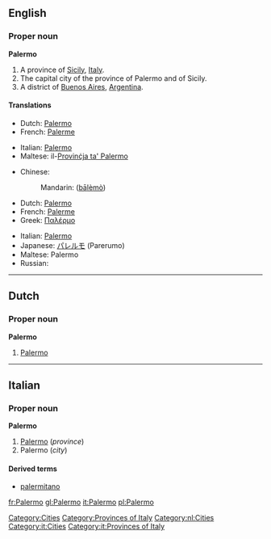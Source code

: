 ==English==

===Proper noun===
{{wikipedia}}
'''Palermo'''

# A province of [[Sicily]], [[Italy]].
# The capital city of the province of Palermo and of Sicily.
# A district of [[Buenos Aires]], [[Argentina]].

====Translations====

{{trans-top|province}}
* Dutch: [[Palermo#Dutch|Palermo]]
* French: [[Palerme]]
{{trans-mid}}
* Italian: [[Palermo#Italian|Palermo]]
* Maltese: il-[[Provinċja ta' Palermo]]
{{trans-bottom}}

{{trans-top|city}}
* Chinese:
*: Mandarin: {{zh-ts|巴勒莫|巴勒莫}} ([[bā]][[lè]][[mò]])
* Dutch: [[Palermo#Dutch|Palermo]]
* French: [[Palerme]]
* Greek: [[Παλέρμο]]
{{trans-mid}}
* Italian: [[Palermo#Italian|Palermo]] {{f}}
* Japanese: [[パレルモ]] (Parerumo)
* Maltese: Palermo
* Russian: {{t|ru|Палермо|tr=Palérmo|m}}
{{trans-bottom}}

{{trans-top|district of Buenos Aires}}
{{trans-mid}}
{{trans-bottom}}

[[Category:Cities]]
[[Category:Provinces of Italy]]

----

==Dutch==

===Proper noun===
'''Palermo'''

# [[Palermo#English|Palermo]]

[[Category:nl:Cities]]

----

==Italian==
{{wikipedia|lang=it}}

===Proper noun===
'''Palermo''' {{f}}

# [[Palermo#English|Palermo]] (''province'')
# Palermo (''city'')

====Derived terms====
* [[palermitano]]

[[Category:it:Cities]]
[[Category:it:Provinces of Italy]]

[[fr:Palermo]]
[[gl:Palermo]]
[[it:Palermo]]
[[pl:Palermo]]